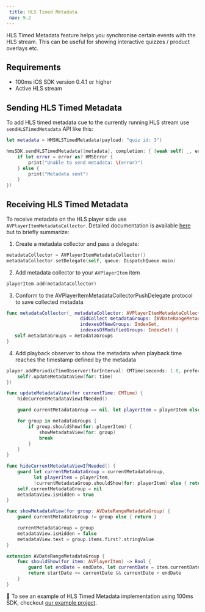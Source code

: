 ```yaml
---
 title: HLS Timed Metadata
 nav: 9.2
---
```


HLS Timed Metadata feature helps you synchronise certain events with the HLS stream. This can be useful for showing interactive quizzes / product overlays etc.

## Requirements

-   100ms iOS SDK version 0.4.1 or higher
-   Active HLS stream

## Sending HLS Timed Metadata

To add HLS timed metadata cue to the currently running HLS stream use `sendHLSTimedMetadata` API like this:

```swift
let metadata = HMSHLSTimedMetadata(payload: "quiz id: 3")

hmsSDK.sendHLSTimedMetadata([metadata], completion: { [weak self] _, error in
    if let error = error as? HMSError {
        print("Unable to send metadata: \(error)")
    } else {
        print("Metadata sent")
    }
})
```

## Receiving HLS Timed Metadata

To receive metadata on the HLS player side use `AVPlayerItemMetadataCollector`. Detailed documentation is available [here](https://developer.apple.com/documentation/avfoundation/avplayeritemmetadatacollector) but to briefly summarize:

1. Create a metadata collector and pass a delegate:

```swift
metadataCollector = AVPlayerItemMetadataCollector()
metadataCollector.setDelegate(self, queue: DispatchQueue.main)
```

2. Add metadata collector to your `AVPlayerItem` item

```swift
playerItem.add(metadataCollector)
```

3. Conform to the AVPlayerItemMetadataCollectorPushDelegate protocol to save collected metadata

```swift
func metadataCollector(_ metadataCollector: AVPlayerItemMetadataCollector,
                           didCollect metadataGroups: [AVDateRangeMetadataGroup],
                           indexesOfNewGroups: IndexSet,
                           indexesOfModifiedGroups: IndexSet) {
   self.metadataGroups = metadataGroups
}
```

4. Add playback observer to show the metadata when playback time reaches the timestamp defined by the metadata

```swift
player.addPeriodicTimeObserver(forInterval: CMTime(seconds: 1.0, preferredTimescale: CMTimeScale(NSEC_PER_SEC)), queue: .main, using: { [weak self] time in
    self?.updateMetadataView(for: time)
})

```

```swift
func updateMetadataView(for currentTime: CMTime) {
    hideCurrentMetadataViewIfNeeded()

    guard currentMetadataGroup == nil, let playerItem = playerItem else { return }

    for group in metadataGroups {
        if group.shouldShow(for: playerItem) {
            showMetadataView(for: group)
            break
        }
    }
}

func hideCurrentMetadataViewIfNeeded() {
    guard let currentMetadataGroup = currentMetadataGroup,
          let playerItem = playerItem,
          !currentMetadataGroup.shouldShow(for: playerItem) else { return }
    self.currentMetadataGroup = nil
    metadataView.isHidden = true
}

func showMetadataView(for group: AVDateRangeMetadataGroup) {
    guard currentMetadataGroup != group else { return }

    currentMetadataGroup = group
    metadataView.isHidden = false
    metadataView.text = group.items.first?.stringValue
}
```

```swift
extension AVDateRangeMetadataGroup {
    func shouldShow(for item: AVPlayerItem) -> Bool {
        guard let endDate = endDate, let currentDate = item.currentDate() else { return false }
        return startDate <= currentDate && currentDate < endDate
    }
}
```

👀 To see an example of HLS Timed Metadata implementation using 100ms SDK, checkout [our example project](https://github.com/100mslive/100ms-ios-sdk/blob/main/Example/HMSSDKExample/Meeting/HLS/HLSStreamViewController.swift).
